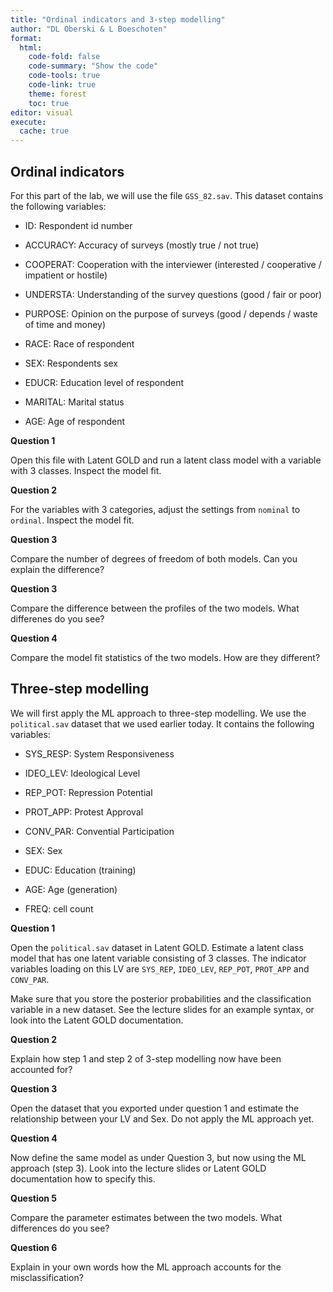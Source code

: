 ```yaml
---
title: "Ordinal indicators and 3-step modelling"
author: "DL Oberski & L Boeschoten"
format:
  html:
    code-fold: false
    code-summary: "Show the code"
    code-tools: true
    code-link: true
    theme: forest
    toc: true
editor: visual
execute:
  cache: true
---
```


## Ordinal indicators 

For this part of the lab, we will use the file `GSS_82.sav`. This dataset contains the following variables: 

- ID: Respondent id number

- ACCURACY: Accuracy of surveys (mostly true / not true)

- COOPERAT: Cooperation with the interviewer (interested / cooperative / impatient or hostile)

- UNDERSTA: Understanding of the survey questions (good / fair or poor)

- PURPOSE: Opinion on the purpose of surveys (good / depends / waste of time and money)

- RACE: Race of respondent

- SEX: Respondents sex

- EDUCR: Education level of respondent

- MARITAL: Marital status

- AGE: Age of respondent

**Question 1**

Open this file with Latent GOLD and run a latent class model with a variable with 3 classes. Inspect the model fit. 

**Question 2**

For the variables with 3 categories, adjust the settings from `nominal` to `ordinal`. Inspect the model fit. 

**Question 3**

Compare the number of degrees of freedom of both models. Can you explain the difference? 

**Question 3**

Compare the difference between the profiles of the two models. What differenes do you see? 

**Question 4**

Compare the model fit statistics of the two models. How are they different? 


## Three-step modelling 

We will first apply the ML approach to three-step modelling. We use the `political.sav` dataset that we used earlier today. It contains the following variables: 

- SYS_RESP: System Responsiveness

- IDEO_LEV: Ideological Level

- REP_POT: Repression Potential

- PROT_APP: Protest Approval

- CONV_PAR: Convential Participation

- SEX: Sex

- EDUC: Education (training)

- AGE: Age (generation)

- FREQ: cell count

**Question 1**

Open the `political.sav` dataset in Latent GOLD. Estimate a latent class model that has one latent variable consisting of 3 classes. The indicator variables loading on this LV are `SYS_REP`, `IDEO_LEV`, `REP_POT`, `PROT_APP` and `CONV_PAR`. 

Make sure that you store the posterior probabilities and the classification variable in a new dataset.  See the lecture slides for an example syntax, or look into the Latent GOLD documentation. 

**Question 2** 

Explain how step 1 and step 2 of 3-step modelling now have been accounted for? 

**Question 3** 

Open the dataset that you exported under question 1 and estimate the relationship between your LV and Sex. Do not apply the ML approach yet. 

**Question 4**

Now define the same model as under Question 3, but now using the ML approach (step 3). Look into the lecture slides or Latent GOLD documentation how to specify this. 

**Question 5**

Compare the parameter estimates between the two models. What differences do you see? 

**Question 6**

Explain in your own words how the ML approach accounts for the misclassification? 



